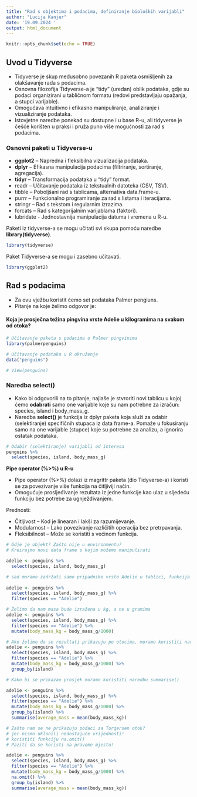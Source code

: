 ```yaml
---
title: "Rad s objektima i podacima, definiranje bioloških varijabli"
author: "Lucija Kanjer"
date: '19.09.2024 '
output: html_document
---
```


```r
knitr::opts_chunk$set(echo = TRUE)
```

## Uvod u Tidyverse

   - Tidyverse je skup međusobno povezanih R paketa osmišljenih za olakšavanje rada s podacima.
   - Osnovna filozofija Tidyverse-a je "tidy" (uredan) oblik podataka, gdje su podaci organizirani u tabličnom formatu (redovi predstavljaju opažanja, a stupci varijable).
   - Omogućava intuitivno i efikasno manipuliranje, analiziranje i vizualiziranje podataka.
   - Istovjetne naredbe ponekad su dostupne i u base R-u, ali tidyverse je češće korišten u praksi i pruža puno više mogućnosti za rad s podacima.

### Osnovni paketi u Tidyverse-u

   - __ggplot2__ – Napredna i fleksibilna vizualizacija podataka.
   - __dplyr__ – Efikasna manipulacija podacima (filtriranje, sortiranje, agregacija).
   - __tidyr__ – Transformacija podataka u "tidy" format.
   - readr – Učitavanje podataka iz tekstualnih datoteka (CSV, TSV).
   - tibble – Poboljšani rad s tablicama, alternativa data.frame-u.
   - purrr – Funkcionalno programiranje za rad s listama i iteracijama.
   - stringr – Rad s tekstom i regularnim izrazima.
   - forcats – Rad s kategorijalnim varijablama (faktori).
   - lubridate - Jednostavnija manipulacija datuma i vremena u R-u.

Paketi iz tidyverse-a se mogu učitati svi skupa pomoću naredbe __library(tidyverse)__.

```r
library(tidyverse)
```
 
 Paket Tidyverse-a se mogu i zasebno učitavati.
 
```r
library(ggplot2)
```
 
## Rad s podacima

   - Za ovu vježbu koristit ćemo set podataka Palmer pengiuns. 
   - Pitanje na koje želimo odgovor je: 

#### __Koja je prosječna težina pingvina vrste Adelie u kilogramima na svakom od otoka?__

```r
# Učitavanje paketa s podacima o Palmer pingvinima
library(palmerpenguins)

# Učitavanje podataka u R okruženje
data("penguins")

# View(penguins)
```

### Naredba select()

   - Kako bi odgovorili na to pitanje, najlaše je stvroriti novi tablicu u kojoj ćemo __odabrati__ samo one varijable koje su nam potrebne za izračun: species, island i body_mass_g.
   - Naredba __select()__ je funkcija iz dplyr paketa koja služi za odabir (selektiranje) specifičnih stupaca iz data frame-a. Pomaže u fokusiranju samo na one varijable (stupce) koje su potrebne za analizu, a ignorira ostatak podataka.
   
```r
# Odabir (selektiranje) varijabli od interesa
penguins %>%
  select(species, island, body_mass_g)
```

__Pipe operator (%>%) u R-u__ 

   - Pipe operator (%>%) dolazi iz magrittr paketa (dio Tidyverse-a) i koristi se za povezivanje više funkcija na čitljiviji način.
   - Omogućuje prosljeđivanje rezultata iz jedne funkcije kao ulaz u sljedeću funkciju bez potrebe za ugnježđivanjem.
   
Prednosti:
   
   - Čitljivost – Kod je linearan i lakši za razumijevanje.
   - Modularnost – Lako povezivanje različitih operacija bez pretrpavanja.
   - Fleksibilnost – Može se koristiti s većinom funkcija.

```r

# Gdje je objekt? Zašto nije u environmentu?
# Kreirajmo novi data frame s kojim možemo manipulirati

adelie <- penguins %>%
  select(species, island, body_mass_g) 

# sad moramo zadržati samo pripadnike vrste Adelie u tablici, funkcija filter
  
adelie <- penguins %>%
  select(species, island, body_mass_g) %>%
  filter(species == "Adelie")

# Želimo da nam masa bude izražena u kg, a ne u gramima
adelie <- penguins %>%
  select(species, island, body_mass_g) %>%
  filter(species == "Adelie") %>%
  mutate(body_mass_kg = body_mass_g/1000)

# Ako želimo da se rezultati prikazuju po otocima, moramo koristiti naredbu group_by()
adelie <- penguins %>%
  select(species, island, body_mass_g) %>%
  filter(species == "Adelie") %>%
  mutate(body_mass_kg = body_mass_g/1000) %>%
  group_by(island)

# Kako bi se prikazao prosjek moramo koristiti naredbu summarise()

adelie <- penguins %>%
  select(species, island, body_mass_g) %>%
  filter(species == "Adelie") %>%
  mutate(body_mass_kg = body_mass_g/1000) %>%
  group_by(island) %>%
  summarise(average_mass = mean(body_mass_kg))

# Zašto nam se ne prikazuju podaci za Torgersen otok?
# jer nismo uklonili nedostajuće vrijednosti!
# koristiti funkciju na.omit()
# Paziti da se koristi na pravome mjestu!

adelie <- penguins %>%
  select(species, island, body_mass_g) %>%
  filter(species == "Adelie") %>%
  mutate(body_mass_kg = body_mass_g/1000) %>%
  na.omit() %>%
  group_by(island) %>%
  summarise(average_mass = mean(body_mass_kg))


```

 